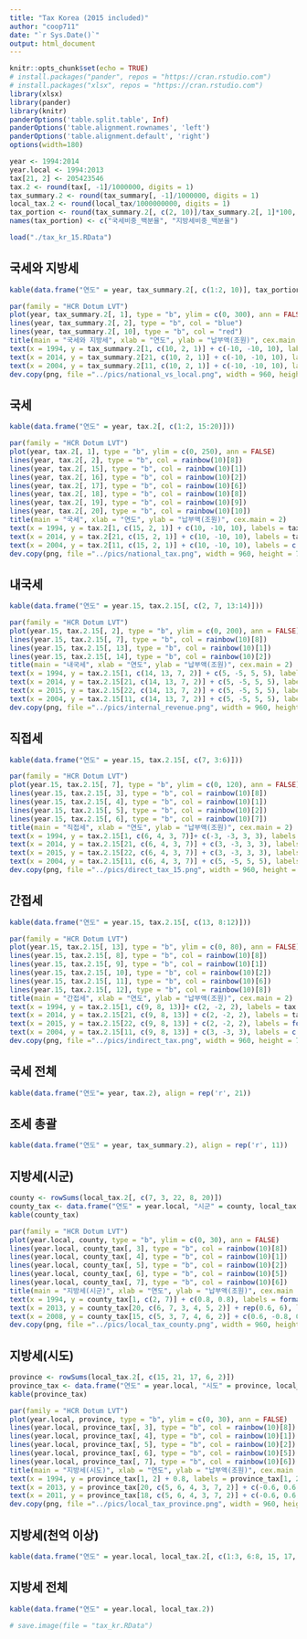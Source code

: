 ```yaml
---
title: "Tax Korea (2015 included)"
author: "coop711"
date: "`r Sys.Date()`"
output: html_document
---
```


```r
knitr::opts_chunk$set(echo = TRUE)
# install.packages("pander", repos = "https://cran.rstudio.com")
# install.packages("xlsx", repos = "https://cran.rstudio.com")
library(xlsx)
library(pander)
library(knitr)
panderOptions('table.split.table', Inf)
panderOptions('table.alignment.rownames', 'left')
panderOptions('table.alignment.default', 'right')
options(width=180)
```

<!--## Tax Data-->

```r
year <- 1994:2014
year.local <- 1994:2013
tax[21, 2] <- 205423546
tax.2 <- round(tax[, -1]/1000000, digits = 1)
tax_summary.2 <- round(tax_summary[, -1]/1000000, digits = 1)
local_tax.2 <- round(local_tax/1000000000, digits = 1)
tax_portion <- round(tax_summary.2[, c(2, 10)]/tax_summary.2[, 1]*100, digits = 1)
names(tax_portion) <- c("국세비중_백분율", "지방세비중_백분율")
```

```r
load("./tax_kr_15.RData")
```

## 국세와 지방세

```r
kable(data.frame("연도" = year, tax_summary.2[, c(1:2, 10)], tax_portion))
```

```r
par(family = "HCR Dotum LVT")
plot(year, tax_summary.2[, 1], type = "b", ylim = c(0, 300), ann = FALSE)
lines(year, tax_summary.2[, 2], type = "b", col = "blue")
lines(year, tax_summary.2[, 10], type = "b", col = "red")
title(main = "국세와 지방세", xlab = "연도", ylab = "납부액(조원)", cex.main = 2)
text(x = 1994, y = tax_summary.2[1, c(10, 2, 1)] + c(-10, -10, 10), labels = tax_summary.2[1, c(10, 2, 1)])
text(x = 2014, y = tax_summary.2[21, c(10, 2, 1)] + c(-10, -10, 10), labels = tax_summary.2[21, c(10, 2, 1)])
text(x = 2004, y = tax_summary.2[11, c(10, 2, 1)] + c(-10, -10, 10), labels = c("지방세", "국세", "조세(계)"))
dev.copy(png, file ="../pics/national_vs_local.png", width = 960, height = 720)
```



## 국세

```r
kable(data.frame("연도" = year, tax.2[, c(1:2, 15:20)]))
```

```r
par(family = "HCR Dotum LVT")
plot(year, tax.2[, 1], type = "b", ylim = c(0, 250), ann = FALSE)
lines(year, tax.2[, 2], type = "b", col = rainbow(10)[8])
lines(year, tax.2[, 15], type = "b", col = rainbow(10)[1])
lines(year, tax.2[, 16], type = "b", col = rainbow(10)[2])
lines(year, tax.2[, 17], type = "b", col = rainbow(10)[6])
lines(year, tax.2[, 18], type = "b", col = rainbow(10)[8])
lines(year, tax.2[, 19], type = "b", col = rainbow(10)[9])
lines(year, tax.2[, 20], type = "b", col = rainbow(10)[10])
title(main = "국세", xlab = "연도", ylab = "납부액(조원)", cex.main = 2)
text(x = 1994, y = tax.2[1, c(15, 2, 1)] + c(10, -10, 10), labels = tax.2[1, c(15, 2, 1)])
text(x = 2014, y = tax.2[21, c(15, 2, 1)] + c(10, -10, 10), labels = tax.2[21, c(15, 2, 1)])
text(x = 2004, y = tax.2[11, c(15, 2, 1)] + c(10, -10, 10), labels = c("교통세 등", "내국세", "국세"))
dev.copy(png, file ="../pics/national_tax.png", width = 960, height = 720)
```



## 내국세

```r
kable(data.frame("연도" = year.15, tax.2.15[, c(2, 7, 13:14)]))
```

```r
par(family = "HCR Dotum LVT")
plot(year.15, tax.2.15[, 2], type = "b", ylim = c(0, 200), ann = FALSE)
lines(year.15, tax.2.15[, 7], type = "b", col = rainbow(10)[8])
lines(year.15, tax.2.15[, 13], type = "b", col = rainbow(10)[1])
lines(year.15, tax.2.15[, 14], type = "b", col = rainbow(10)[2])
title(main = "내국세", xlab = "연도", ylab = "납부액(조원)", cex.main = 2)
text(x = 1994, y = tax.2.15[1, c(14, 13, 7, 2)] + c(5, -5, 5, 5), labels = tax.2.15[1, c(14, 13, 7, 2)])
text(x = 2014, y = tax.2.15[21, c(14, 13, 7, 2)] + c(5, -5, 5, 5), labels = format(tax.2.15[21, c(14, 13, 7, 2)], nsmall = 1))
text(x = 2015, y = tax.2.15[22, c(14, 13, 7, 2)] + c(5, -5, 5, 5), labels = format(tax.2.15[22, c(14, 13, 7, 2)], nsmall = 1))
text(x = 2004, y = tax.2.15[11, c(14, 13, 7, 2)] + c(5, -5, 5, 5), labels = c("과년도수입", "간접세", "직접세", "내국세"))
dev.copy(png, file ="../pics/internal_revenue.png", width = 960, height = 720)
```

## 직접세

```r
kable(data.frame("연도" = year.15, tax.2.15[, c(7, 3:6)]))
```

```r
par(family = "HCR Dotum LVT")
plot(year.15, tax.2.15[, 7], type = "b", ylim = c(0, 120), ann = FALSE)
lines(year.15, tax.2.15[, 3], type = "b", col = rainbow(10)[8])
lines(year.15, tax.2.15[, 4], type = "b", col = rainbow(10)[1])
lines(year.15, tax.2.15[, 5], type = "b", col = rainbow(10)[2])
lines(year.15, tax.2.15[, 6], type = "b", col = rainbow(10)[7])
title(main = "직접세", xlab = "연도", ylab = "납부액(조원)", cex.main = 2)
text(x = 1994, y = tax.2.15[1, c(6, 4, 3, 7)]+ c(-3, -3, 3, 3), labels = tax.2.15[1, c(6, 4, 3, 7)])
text(x = 2014, y = tax.2.15[21, c(6, 4, 3, 7)] + c(3, -3, 3, 3), labels = tax.2.15[21, c(6, 4, 3, 7)])
text(x = 2015, y = tax.2.15[22, c(6, 4, 3, 7)] + c(3, -3, 3, 3), labels = format(tax.2.15[22, c(6, 4, 3, 7)], nsmall = 1))
text(x = 2004, y = tax.2.15[11, c(6, 4, 3, 7)] + c(5, -5, 5, 5), labels = c("증여세 등", "소득세", "법인세", "직접세"))
dev.copy(png, file ="../pics/direct_tax_15.png", width = 960, height = 720)
```


## 간접세

```r
kable(data.frame("연도" = year.15, tax.2.15[, c(13, 8:12)]))
```

```r
par(family = "HCR Dotum LVT")
plot(year.15, tax.2.15[, 13], type = "b", ylim = c(0, 80), ann = FALSE)
lines(year.15, tax.2.15[, 8], type = "b", col = rainbow(10)[8])
lines(year.15, tax.2.15[, 9], type = "b", col = rainbow(10)[1])
lines(year.15, tax.2.15[, 10], type = "b", col = rainbow(10)[2])
lines(year.15, tax.2.15[, 11], type = "b", col = rainbow(10)[6])
lines(year.15, tax.2.15[, 12], type = "b", col = rainbow(10)[8])
title(main = "간접세", xlab = "연도", ylab = "납부액(조원)", cex.main = 2)
text(x = 1994, y = tax.2.15[1, c(9, 8, 13)]+ c(2, -2, 2), labels = tax.2.15[1, c(9, 8, 13)])
text(x = 2014, y = tax.2.15[21, c(9, 8, 13)] + c(2, -2, 2), labels = tax.2.15[21, c(9, 8, 13)])
text(x = 2015, y = tax.2.15[22, c(9, 8, 13)] + c(2, -2, 2), labels = format(tax.2.15[22, c(9, 8, 13)], nsmall = 1))
text(x = 2004, y = tax.2.15[11, c(9, 8, 13)] + c(3, -3, 3), labels = c("특별소비세 등", "부가가치세", "간접세"))
dev.copy(png, file ="../pics/indirect_tax.png", width = 960, height = 720)
```

## 국세 전체

```r
kable(data.frame("연도"= year, tax.2), align = rep('r', 21))
```

## 조세 총괄

```r
kable(data.frame("연도" = year, tax_summary.2), align = rep('r', 11))
```

## 지방세(시군)

```r
county <- rowSums(local_tax.2[, c(7, 3, 22, 8, 20)])
county_tax <- data.frame("연도" = year.local, "시군" = county, local_tax.2[, c(7, 3, 22, 8, 20)])
kable(county_tax)
```

```r
par(family = "HCR Dotum LVT")
plot(year.local, county, type = "b", ylim = c(0, 30), ann = FALSE)
lines(year.local, county_tax[, 3], type = "b", col = rainbow(10)[8])
lines(year.local, county_tax[, 4], type = "b", col = rainbow(10)[1])
lines(year.local, county_tax[, 5], type = "b", col = rainbow(10)[2])
lines(year.local, county_tax[, 6], type = "b", col = rainbow(10)[5])
lines(year.local, county_tax[, 7], type = "b", col = rainbow(10)[6])
title(main = "지방세(시군)", xlab = "연도", ylab = "납부액(조원)", cex.main = 2)
text(x = 1994, y = county_tax[1, c(2, 7)] + c(0.8, 0.8), labels = format(county_tax[1, c(2, 7)], nsmall = 1))
text(x = 2013, y = county_tax[20, c(6, 7, 3, 4, 5, 2)] + rep(0.6, 6), labels = county_tax[20, c(6, 7, 3, 4, 5, 2)])
text(x = 2008, y = county_tax[15, c(5, 3, 7, 4, 6, 2)] + c(0.6, -0.8, 0.6, 1, 1, 1), labels = c("지방소득세", "자동차세", "담배소비세", "재산세", "주민세", "지방세(시군)"))
dev.copy(png, file ="../pics/local_tax_county.png", width = 960, height = 720)
```


## 지방세(시도)

```r
province <- rowSums(local_tax.2[, c(15, 21, 17, 6, 2)])
province_tax <- data.frame("연도" = year.local, "시도" = province, local_tax.2[, c(15, 21, 17, 6, 2)])
kable(province_tax)
```

```r
par(family = "HCR Dotum LVT")
plot(year.local, province, type = "b", ylim = c(0, 30), ann = FALSE)
lines(year.local, province_tax[, 3], type = "b", col = rainbow(10)[8])
lines(year.local, province_tax[, 4], type = "b", col = rainbow(10)[1])
lines(year.local, province_tax[, 5], type = "b", col = rainbow(10)[2])
lines(year.local, province_tax[, 6], type = "b", col = rainbow(10)[5])
lines(year.local, province_tax[, 7], type = "b", col = rainbow(10)[6])
title(main = "지방세(시도)", xlab = "연도", ylab = "납부액(조원)", cex.main = 2)
text(x = 1994, y = province_tax[1, 2] + 0.8, labels = province_tax[1, 2])
text(x = 2013, y = province_tax[20, c(5, 6, 4, 3, 7, 2)] + c(-0.6, 0.6, 0.6, 0.6, 0.6, 0.6), labels = format(province_tax[20, c(5, 6, 4, 3, 7, 2)], nsmall = 1))
text(x = 2011, y = province_tax[18, c(5, 6, 4, 3, 7, 2)] + c(-0.6, 0.6, 0.8, 1, 1, 1), labels = c("레저세", "등록면허세", "지방소비세", "지방교육세", "취득세", "지방세(시도)"))
dev.copy(png, file ="../pics/local_tax_province.png", width = 960, height = 720)
```

## 지방세(천억 이상)

```r
kable(data.frame("연도" = year.local, local_tax.2[, c(1:3, 6:8, 15, 17, 20:23)]))
```

## 지방세 전체

```r
kable(data.frame("연도" = year.local, local_tax.2))
```

```r
# save.image(file = "tax_kr.RData")
```